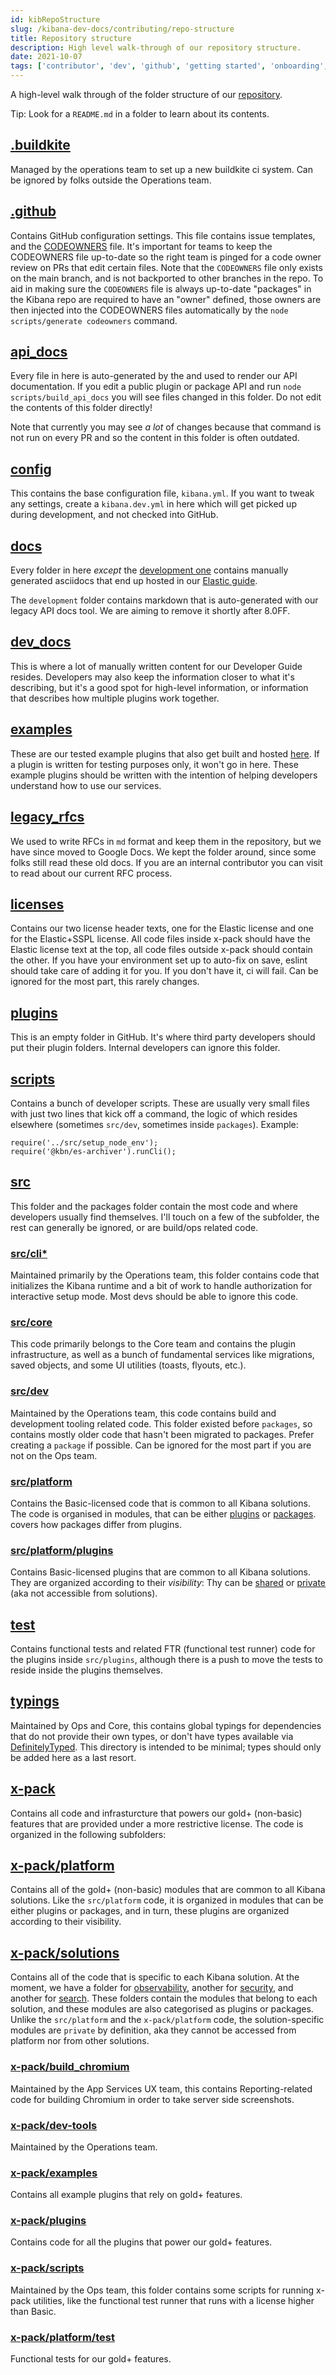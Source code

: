 ```yaml
---
id: kibRepoStructure
slug: /kibana-dev-docs/contributing/repo-structure
title: Repository structure
description: High level walk-through of our repository structure.
date: 2021-10-07
tags: ['contributor', 'dev', 'github', 'getting started', 'onboarding', 'kibana']
---
```


A high-level walk through of the folder structure of our [repository](https://github.com/elastic/kibana).

Tip: Look for a `README.md` in a folder to learn about its contents.

## [.buildkite](https://github.com/elastic/kibana/tree/main/.buildkite)

Managed by the operations team to set up a new buildkite ci system. Can be ignored by folks outside the Operations team.


## [.github](https://github.com/elastic/kibana/tree/main/.github)

Contains GitHub configuration settings. This file contains issue templates, and the [CODEOWNERS](https://github.com/elastic/kibana/blob/main/.github/CODEOWNERS) file. It's important for teams to keep the CODEOWNERS file up-to-date so the right team is pinged for a code owner review on PRs that edit certain files. Note that the `CODEOWNERS` file only exists on the main branch, and is not backported to other branches in the repo. To aid in making sure the `CODEOWNERS` file is always up-to-date "packages" in the Kibana repo are required to have an "owner" defined, those owners are then injected into the CODEOWNERS files automatically by the `node scripts/generate codeowners` command.

## [api_docs](https://github.com/elastic/kibana/tree/main/api_docs)

Every file in here is auto-generated by the <DocLink id="kibDevDocsApiWelcome" text="API Docs system"/> and used to render our API documentation. If you edit a public plugin or package API and run `node scripts/build_api_docs` you will see files changed in this folder. Do not edit the contents of this folder directly!

Note that currently you may see _a lot_ of changes because that command is not run on every PR and so the content in this folder is often outdated.

## [config](https://github.com/elastic/kibana/tree/main/config)

This contains the base configuration file, `kibana.yml`. If you want to tweak any settings, create a `kibana.dev.yml` in here which will get picked up during development, and not checked into GitHub.

## [docs](https://github.com/elastic/kibana/tree/main/docs)

Every folder in here _except_ the [development one](https://github.com/elastic/kibana/tree/main/docs/development) contains manually generated asciidocs that end up hosted in our [Elastic guide](https://www.elastic.co/guide/).

The `development` folder contains markdown that is auto-generated with our legacy API docs tool. We are aiming to remove it shortly after 8.0FF.

## [dev_docs](https://github.com/elastic/kibana/tree/main/dev_docs)

This is where a lot of manually written content for our Developer Guide resides. Developers may also keep the information closer to what it's describing, but it's a good spot for high-level information, or information that describes how multiple plugins work together.

## [examples](https://github.com/elastic/kibana/tree/main/examples)

These are our tested example plugins that also get built and hosted [here](https://demo.kibana.dev/8.0/app/developerExamples). If a plugin is written for testing purposes only, it won't go in here. These example plugins should be written with the intention of helping developers understand how to use our services.

## [legacy_rfcs](https://github.com/elastic/kibana/tree/main/legacy_rfcs)

We used to write RFCs in `md` format and keep them in the repository, but we have since moved to Google Docs. We kept the folder around, since some folks still read these old docs. If you are an internal contributor you can visit <DocLink id="ktRFCProcess" text="this document"/> to read about our current RFC process.

## [licenses](https://github.com/elastic/kibana/tree/main/licenses)

Contains our two license header texts, one for the Elastic license and one for the Elastic+SSPL license. All code files inside x-pack should have the Elastic license text at the top, all code files outside x-pack should contain the other. If you have your environment set up to auto-fix on save, eslint should take care of adding it for you. If you don't have it, ci will fail. Can be ignored for the most part, this rarely changes.

## [plugins](https://github.com/elastic/kibana/tree/main/plugins)

This is an empty folder in GitHub. It's where third party developers should put their plugin folders. Internal developers can ignore this folder.

## [scripts](https://github.com/elastic/kibana/tree/main/scripts)

Contains a bunch of developer scripts. These are usually very small files with just two lines that kick off a command, the logic of which resides elsewhere (sometimes `src/dev`, sometimes inside `packages`).
Example:
```
require('../src/setup_node_env');
require('@kbn/es-archiver').runCli();
```

## [src](https://github.com/elastic/kibana/tree/main/src)

This folder and the packages folder contain the most code and where developers usually find themselves. I'll touch on a few of the subfolder, the rest can generally be ignored, or are build/ops related code.

### [src/cli*](https://github.com/elastic/kibana/tree/main/src/cli)

Maintained primarily by the Operations team, this folder contains code that initializes the Kibana runtime and a bit of work to handle authorization for interactive setup mode.  Most devs should be able to ignore this code.

### [src/core](https://github.com/elastic/kibana/tree/main/src/core)

This code primarily belongs to the Core team and contains the plugin infrastructure, as well as a bunch of fundamental services like migrations, saved objects, and some UI utilities (toasts, flyouts, etc.).

### [src/dev](https://github.com/elastic/kibana/tree/main/src/dev)

Maintained by the Operations team, this code contains build and development tooling related code. This folder existed before `packages`, so contains mostly older code that hasn't been migrated to packages. Prefer creating a `package` if possible. Can be ignored for the most part if you are not on the Ops team.

### [src/platform](https://github.com/elastic/kibana/tree/main/src/platform)

Contains the Basic-licensed code that is common to all Kibana solutions. The code is organised in modules, that can be either [plugins](https://github.com/elastic/kibana/tree/main/src/platform/plugins) or [packages](https://github.com/elastic/kibana/tree/main/src/platform/packages). <DocLink id="kibPlatformIntro" section="1000-foot-view" text="This document"/> covers how packages differ from plugins.

### [src/platform/plugins](https://github.com/elastic/kibana/tree/main/src/platform/plugins)

Contains Basic-licensed plugins that are common to all Kibana solutions. They are organized according to their _visibility_: Thy can be [shared](https://github.com/elastic/kibana/tree/main/src/platform/plugins/shared) or [private](https://github.com/elastic/kibana/tree/main/src/platform/plugins/private) (aka not accessible from solutions).

## [test](https://github.com/elastic/kibana/tree/main/test)

Contains functional tests and related FTR (functional test runner) code for the plugins inside `src/plugins`, although there is a push to move the tests to reside inside the plugins themselves.

## [typings](https://github.com/elastic/kibana/tree/main/typings)

Maintained by Ops and Core, this contains global typings for dependencies that do not provide their own types, or don't have types available via [DefinitelyTyped](https://definitelytyped.org). This directory is intended to be minimal; types should only be added here as a last resort.

## [x-pack](https://github.com/elastic/kibana/tree/main/x-pack)

Contains all code and infrasturcture that powers our gold+ (non-basic) features that are provided under a more restrictive license. The code is organized in the following subfolders:

## [x-pack/platform](https://github.com/elastic/kibana/tree/main/x-pack/platform)

Contains all of the gold+ (non-basic) modules that are common to all Kibana solutions. Like the `src/platform` code, it is organized in modules that can be either plugins or packages, and in turn, these plugins are organized according to their visibility.

## [x-pack/solutions](https://github.com/elastic/kibana/tree/main/x-pack/solutions)

Contains all of the code that is specific to each Kibana solution. At the moment, we have a folder for [observability](https://github.com/elastic/kibana/tree/main/x-pack/solutions/observability), another for [security](https://github.com/elastic/kibana/tree/main/x-pack/solutions/security), and another for [search](https://github.com/elastic/kibana/tree/main/x-pack/solutions/search). These folders contain the modules that belong to each solution, and these modules are also categorised as plugins or packages.
Unlike the `src/platform` and the `x-pack/platform` code, the solution-specific modules are `private` by definition, aka they cannot be accessed from platform nor from other solutions.

### [x-pack/build_chromium](https://github.com/elastic/kibana/tree/main/x-pack/build_chromium)

Maintained by the App Services UX team, this contains Reporting-related code for building Chromium in order to take server side screenshots.

### [x-pack/dev-tools](https://github.com/elastic/kibana/tree/main/x-pack/dev-tools)

Maintained by the Operations team.

### [x-pack/examples](https://github.com/elastic/kibana/tree/main/x-pack/examples)

Contains all example plugins that rely on gold+ features.

### [x-pack/plugins](https://github.com/elastic/kibana/tree/main/x-pack/plugins)

Contains code for all the plugins that power our gold+ features.

### [x-pack/scripts](https://github.com/elastic/kibana/tree/main/x-pack/scripts)

Maintained by the Ops team, this folder contains some scripts for running x-pack utilities, like the functional test runner that runs with a license higher than Basic.

### [x-pack/platform/test](https://github.com/elastic/kibana/tree/main/x-pack/platform/test)

Functional tests for our gold+ features.
